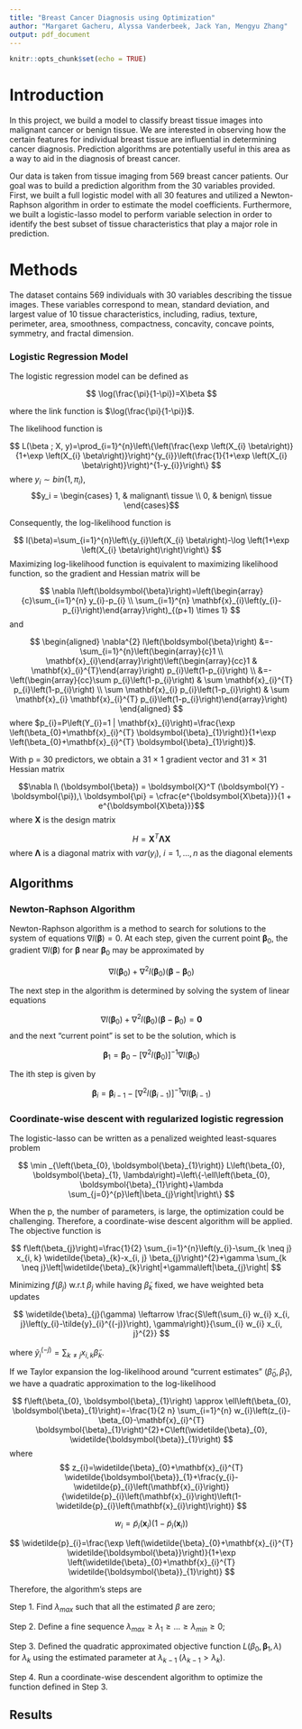 ```yaml
---
title: "Breast Cancer Diagnosis using Optimization"
author: "Margaret Gacheru, Alyssa Vanderbeek, Jack Yan, Mengyu Zhang"
output: pdf_document
---
```


```r
knitr::opts_chunk$set(echo = TRUE)
```

# Introduction

In this project, we build a model to classify breast tissue images into malignant cancer or benign tissue. We are interested in observing how the certain features for individual breast tissue are influential in determining cancer diagnosis. Prediction algorithms are potentially useful in this area as a way to aid in the diagnosis of breast cancer. 

Our data is taken from tissue imaging from 569 breast cancer patients. Our goal was to build a prediction algorithm from the 30 variables provided. First, we built a full logistic model with all 30 features and utilized a Newton-Raphson algorithm in order to estimate the model coefficients. Furthermore, we built a logistic-lasso model to perform variable selection in order to identify the best subset of tissue characteristics that play a major role in prediction. 

# Methods

The dataset contains 569 individuals with 30 variables describing the tissue images. These variables correspond to mean, standard deviation, and largest value of 10 tissue characteristics, including, radius, texture, perimeter, area, smoothness, compactness, concavity, concave points, symmetry, and fractal dimension.

### Logistic Regression Model

The logistic regression model can be defined as

$$
\log(\frac{\pi}{1-\pi})=X\beta
$$

where the link function is $\log(\frac{\pi}{1-\pi})$.

The likelihood function is 

$$
L(\beta ; X, y)=\prod_{i=1}^{n}\left\{\left(\frac{\exp \left(X_{i} \beta\right)}{1+\exp \left(X_{i} \beta\right)}\right)^{y_{i}}\left(\frac{1}{1+\exp \left(X_{i} \beta\right)}\right)^{1-y_{i}}\right\}
$$
where $y_i \sim bin(1, \pi_i)$, $$y_i =
    \begin{cases}
      1, & malignant\ tissue \\
      0, & benign\ tissue
    \end{cases}$$ 
    
Consequently, the log-likelihood function is 

$$
l(\beta)=\sum_{i=1}^{n}\left\{y_{i}\left(X_{i} \beta\right)-\log \left(1+\exp \left(X_{i} \beta\right)\right)\right\}
$$
Maximizing log-likelihood function is equivalent to maximizing likelihood function, so the gradient and Hessian matrix will be 

$$
\nabla l\left(\boldsymbol{\beta}\right)=\left(\begin{array}{c}\sum_{i=1}^{n} y_{i}-p_{i} \\ \sum_{i=1}^{n} \mathbf{x}_{i}\left(y_{i}-p_{i}\right)\end{array}\right)_{(p+1) \times 1}
$$
and 

$$
\begin{aligned} \nabla^{2} l\left(\boldsymbol{\beta}\right) &=-\sum_{i=1}^{n}\left(\begin{array}{c}1 \\ \mathbf{x}_{i}\end{array}\right)\left(\begin{array}{cc}1 & \mathbf{x}_{i}^{T}\end{array}\right) p_{i}\left(1-p_{i}\right) \\ &=-\left(\begin{array}{cc}\sum p_{i}\left(1-p_{i}\right) & \sum \mathbf{x}_{i}^{T} p_{i}\left(1-p_{i}\right) \\ \sum \mathbf{x}_{i} p_{i}\left(1-p_{i}\right) & \sum \mathbf{x}_{i} \mathbf{x}_{i}^{T} p_{i}\left(1-p_{i}\right)\end{array}\right) \end{aligned}
$$
where $p_{i}=P\left(Y_{i}=1 | \mathbf{x}_{i}\right)=\frac{\exp \left(\beta_{0}+\mathbf{x}_{i}^{T} \boldsymbol{\beta}_{1}\right)}{1+\exp \left(\beta_{0}+\mathbf{x}_{i}^{T} \boldsymbol{\beta}_{1}\right)}$.

With p = 30 predictors, we obtain a 31 $\times$ 1 gradient vector and 31 $\times$ 31 Hessian matrix

$$\nabla l\ (\boldsymbol{\beta}) = \boldsymbol{X}^T (\boldsymbol{Y} - \boldsymbol{\pi}),\ 
\boldsymbol{\pi} = \cfrac{e^{\boldsymbol{X\beta}}}{1 + e^{\boldsymbol{X\beta}}}$$ where $\boldsymbol{X}$ is the design matrix 

$$ H = \boldsymbol{X}^T \boldsymbol{\Lambda} \boldsymbol{X}$$ where $\boldsymbol{\Lambda}$ is a diagonal matrix with $var(y_i),\ i = 1,...,n$ as the diagonal elements

## Algorithms

### Newton-Raphson Algorithm

Newton-Raphson algorithm is a method to search for solutions to the system of equations $\nabla l\left(\boldsymbol{\beta}\right)=0$. At each step, given the current point $\boldsymbol{\beta}_0$, the gradient $\nabla l\left(\boldsymbol{\beta}\right)$ for $\boldsymbol{\beta}$ near $\boldsymbol{\beta}_0$ may be approximated by 

$$
\nabla l\left(\boldsymbol{\beta}_{0}\right)+\nabla^{2} l\left(\boldsymbol{\beta}_{0}\right)\left(\boldsymbol{\beta}-\boldsymbol{\beta}_{0}\right)
$$

The next step in the algorithm is determined by solving the system of linear equations

$$
\nabla l\left(\boldsymbol{\beta}_{0}\right)+\nabla^{2} l\left(\boldsymbol{\beta}_{0}\right)\left(\boldsymbol{\beta}-\boldsymbol{\beta}_{0}\right)=\mathbf{0}
$$
and the next “current point” is set to be the solution, which is

$$
\boldsymbol{\beta}_{1}=\boldsymbol{\beta}_{0}-\left[\nabla^{2} l\left(\boldsymbol{\beta}_{0}\right)\right]^{-1} \nabla l\left(\boldsymbol{\beta}_{0}\right)
$$

The ith step is given by

$$
\boldsymbol{\beta}_{i}=\boldsymbol{\beta}_{i-1}-\left[\nabla^{2} l\left(\boldsymbol{\beta}_{i-1}\right)\right]^{-1} \nabla l\left(\boldsymbol{\beta}_{i-1}\right)
$$

### Coordinate-wise descent with regularized logistic regression

The logistic-lasso can be written as a penalized weighted least-squares problem

$$
\min _{\left(\beta_{0}, \boldsymbol{\beta}_{1}\right)} L\left(\beta_{0}, \boldsymbol{\beta}_{1}, \lambda\right)=\left\{-\ell\left(\beta_{0}, \boldsymbol{\beta}_{1}\right)+\lambda \sum_{j=0}^{p}\left|\beta_{j}\right|\right\}
$$


When the p, the number of parameters, is large, the optimization could be challenging. Therefore, a coordinate-wise descent algorithm will be applied. The objective function is

$$
f\left(\beta_{j}\right)=\frac{1}{2} \sum_{i=1}^{n}\left(y_{i}-\sum_{k \neq j} x_{i, k} \widetilde{\beta}_{k}-x_{i, j} \beta_{j}\right)^{2}+\gamma \sum_{k \neq j}\left|\widetilde{\beta}_{k}\right|+\gamma\left|\beta_{j}\right|
$$

Minimizing $f\left(\beta_{j}\right)$ w.r.t $\beta_{j}$ while having $\widetilde{\beta}_{k}$ fixed, we have weighted beta updates

$$
\widetilde{\beta}_{j}(\gamma) \leftarrow \frac{S\left(\sum_{i} w_{i} x_{i, j}\left(y_{i}-\tilde{y}_{i}^{(-j)}\right), \gamma\right)}{\sum_{i} w_{i} x_{i, j}^{2}}
$$

where $\tilde{y}_{i}^{(-j)}=\sum_{k \neq j} x_{i, k} \widetilde{\beta}_{k}$. 

If we Taylor expansion the log-likelihood around “current estimates” $\left(\widetilde{\beta}_{0}, \tilde{\beta}_{1}\right)$, we have a quadratic approximation to the log-likelihood

$$
f\left(\beta_{0}, \boldsymbol{\beta}_{1}\right) \approx \ell\left(\beta_{0}, \boldsymbol{\beta}_{1}\right)=-\frac{1}{2 n} \sum_{i=1}^{n} w_{i}\left(z_{i}-\beta_{0}-\mathbf{x}_{i}^{T} \boldsymbol{\beta}_{1}\right)^{2}+C\left(\widetilde{\beta}_{0}, \widetilde{\boldsymbol{\beta}}_{1}\right)
$$
where 
$$
z_{i}=\widetilde{\beta}_{0}+\mathbf{x}_{i}^{T} \widetilde{\boldsymbol{\beta}}_{1}+\frac{y_{i}-\widetilde{p}_{i}\left(\mathbf{x}_{i}\right)}{\widetilde{p}_{i}\left(\mathbf{x}_{i}\right)\left(1-\widetilde{p}_{i}\left(\mathbf{x}_{i}\right)\right)}
$$


$$
w_{i}=\widetilde{p}_{i}\left(\mathbf{x}_{i}\right)\left(1-\widetilde{p}_{i}\left(\mathbf{x}_{i}\right)\right)
$$

$$
\widetilde{p}_{i}=\frac{\exp \left(\widetilde{\beta}_{0}+\mathbf{x}_{i}^{T} \widetilde{\boldsymbol{\beta}}\right)}{1+\exp \left(\widetilde{\beta}_{0}+\mathbf{x}_{i}^{T} \widetilde{\boldsymbol{\beta}}_{1}\right)}
$$

Therefore, the algorithm's steps are

Step 1. Find $\lambda_{max}$ such that all the estimated $\beta$ are zero;

Step 2. Define a fine sequence $\lambda_{max}\ge\lambda_1\ge...\ge\lambda_{min}\ge0$;

Step 3. Defined the quadratic approximated objective function $L\left(\beta_{0}, \boldsymbol{\beta}_{1}, \lambda\right)$ for $\lambda_k$ using the estimated parameter at $\lambda_{k-1}\;\left(\lambda_{k-1}>\lambda_{k}\right)$. 

Step 4. Run a coordinate-wise descendent algorithm to optimize the function defined in Step 3.

## Results



